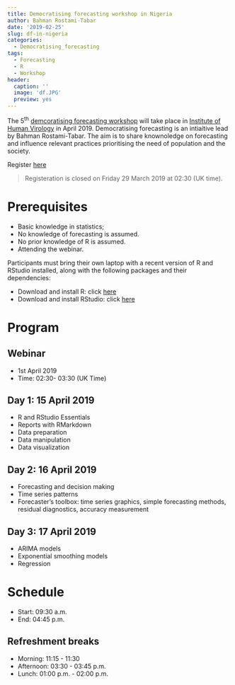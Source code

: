 ```yaml
---
title: Democratising forecasting workshop in Nigeria
author: Bahman Rostami-Tabar
date: '2019-02-25'
slug: df-in-nigeria
categories:
  - Democratising_forecasting
tags:
  - Forecasting
  - R
  - Workshop
header:
  caption: ''
  image: 'df.JPG'
  preview: yes
---
```


The 5^th^ [demcoratising forecasting workshop](https://www.bahmanrt.com/#democtarisingf)  will take place in [Institute of Human Virology](http://www.ihv.org/) in April 2019.
Democratising forecasting is an intiaitive lead by Bahman Rostami-Tabar. The aim is to share knownoledge on forecasting and influence relevant practices prioritising the need of population and the society.

Register [here](https://www.eventbrite.co.uk/e/forecasting-using-r-tickets-57425773033)

>Registeration is closed on Friday 29 March 2019 at 02:30 (UK time).

# Prerequisites

- Basic knowledge in statistics;
- No knowledge of forecasting is assumed.
- No prior knowledge of R is assumed.
- Attending the webinar.

Participants must bring their own laptop with a recent version of R and RStudio installed, along with the following packages and their dependencies:

- Download and install R: click [here](https://cloud.r-project.org/)
- Download and install RStudio: click [here](https://www.rstudio.com/products/rstudio/download/#download)

# Program

## Webinar 
  - 1st April 2019
  - Time: 02:30- 03:30 (UK Time)

## Day 1: 15 April 2019

  - R and RStudio Essentials
  - Reports with RMarkdown
  - Data preparation
  - Data manipulation
  - Data visualization

## Day 2: 16 April 2019

  - Forecasting and decision making
  - Time series patterns
  - Forecaster's toolbox: time series graphics, simple forecasting methods, residual diagnostics, accuracy measurement
  
## Day 3: 17 April 2019

- ARIMA models
- Exponential smoothing models
- Regression

# Schedule

- Start: 09:30 a.m.
- End: 04:45 p.m.

## Refreshment breaks

- Morning: 11:15 - 11:30
- Afternoon: 03:30 - 03:45 p.m.
- Lunch: 01:00 p.m. - 02:00 p.m.

